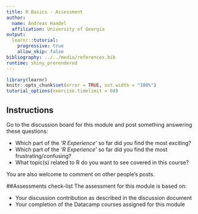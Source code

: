 ```yaml
---
title: R Basics - Assessment 
author:
  name: Andreas Handel
  affiliation: University of Georgia
output: 
  learnr::tutorial:
    progressive: true
    allow_skip: false
bibliography: ../../media/references.bib
runtime: shiny_prerendered
---
```


```r
library(learnr)
knitr::opts_chunk$set(error = TRUE, out.width = "100%")
tutorial_options(exercise.timelimit = 60)
```




## Instructions

Go to the discussion board for this module and post something answering these questions:

* Which part of the _'R Experience'_ so far did you find the most exciting?
* Which part of the _'R Experience'_ so far did you find the most frustrating/confusing?
* What topic(s) related to R do you want to see covered in this course?

You are also welcome to comment on other people's posts.

##Assessments check-list
The assessment for this module is based on:

* Your discussion contribution as described in the discussion document
* Your completion of the Datacamp courses assigned for this module






